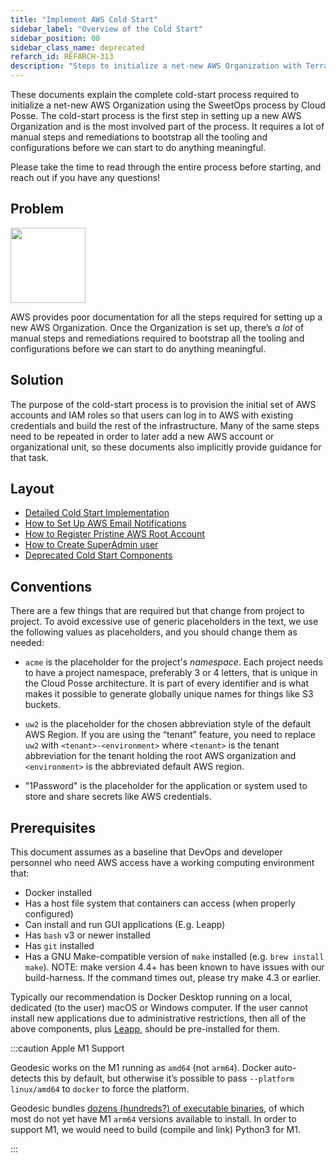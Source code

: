 ```yaml
---
title: "Implement AWS Cold Start"
sidebar_label: "Overview of the Cold Start"
sidebar_position: 00
sidebar_class_name: deprecated
refarch_id: REFARCH-313
description: "Steps to initialize a net-new AWS Organization with Terraform"
---
```


<Intro>
These documents explain the complete cold-start process required to initialize a net-new AWS Organization using the
SweetOps process by Cloud Posse. The cold-start process is the first step in setting up a new AWS Organization and is
the most involved part of the process. It requires a lot of manual steps and remediations to bootstrap all the tooling and configurations before we can start to do anything meaningful.
</Intro>

Please take the time to read through the entire process before starting, and reach out if you have any questions!

## Problem

<img src="/assets/refarch/image-20211116-050009.png" height="120" width="120" />

AWS provides poor documentation for all the steps required for setting up a new AWS Organization. Once the Organization is set up, there’s _a lot_ of manual steps and remediations required to bootstrap all the tooling and configurations before we can start to do anything meaningful.

## Solution

The purpose of the cold-start process is to provision the initial set of AWS accounts and IAM roles so that users can
log in to AWS with existing credentials and build the rest of the infrastructure. Many of the same steps need to be
repeated in order to later add a new AWS account or organizational unit, so these documents also implicitly provide
guidance for that task.

## Layout

- [Detailed Cold Start Implementation](/layers/accounts/tutorials/manual-configuration)
- [How to Set Up AWS Email Notifications](/layers/accounts/tutorials/how-to-set-up-aws-email-notifications)
- [How to Register Pristine AWS Root Account](/layers/accounts/tutorials/how-to-register-pristine-aws-root-account)
- [How to Create SuperAdmin user](/layers/accounts/tutorials/how-to-create-superadmin-user)
- [Deprecated Cold Start Components](/layers/accounts/tutorials/deprecated-cold-start-components)

## Conventions

There are a few things that are required but that change from project to project. To avoid excessive use of generic
placeholders in the text, we use the following values as placeholders, and you should change them as needed:

- `acme` is the placeholder for the project's _namespace_. Each project needs to have a project namespace, preferably 3
  or 4 letters, that is unique in the Cloud Posse architecture. It is part of every identifier and is what makes it
  possible to generate globally unique names for things like S3 buckets.

- `uw2` is the placeholder for the chosen abbreviation style of the default AWS Region. If you are using the “tenant”
  feature, you need to replace `uw2` with `<tenant>-<environment>` where `<tenant>` is the tenant abbreviation for the
  tenant holding the root AWS organization and `<environment>` is the abbreviated default AWS region.

- "1Password" is the placeholder for the application or system used to store and share secrets like AWS credentials.

## Prerequisites

This document assumes as a baseline that DevOps and developer personnel who need AWS access have a working computing
environment that:

- Docker installed
- Has a host file system that containers can access (when properly configured)
- Can install and run GUI applications (E.g. Leapp)
- Has `bash` v3 or newer installed
- Has `git` installed
- Has a GNU Make-compatible version of `make` installed (e.g. `brew install make`). NOTE: make version 4.4+ has been
  known to have issues with our build-harness. If the command times out, please try make 4.3 or earlier.

Typically our recommendation is Docker Desktop running on a local, dedicated (to the user) macOS or Windows computer. If
the user cannot install new applications due to administrative restrictions, then all of the above components, plus
[Leapp](https://leapp.cloud/), should be pre-installed for them.

:::caution Apple M1 Support

Geodesic works on the M1 running as `amd64` (not `arm64`). Docker auto-detects this by default, but otherwise it’s
possible to pass `--platform linux/amd64` to `docker` to force the platform.

Geodesic bundles [dozens (hundreds?) of executable binaries](https://github.com/cloudposse/packages), of which most do
not yet have M1 `arm64` versions available to install. In order to support M1, we would need to build (compile and link)
Python3 for M1.

:::
